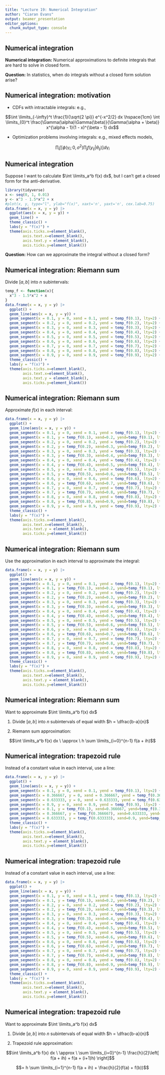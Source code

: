 ```yaml
---
title: "Lecture 19: Numerical Integration"
author: "Ciaran Evans"
output: beamer_presentation
editor_options: 
  chunk_output_type: console
---
```


## Numerical integration

**Numerical integration:** Numerical approximations to definite integrals that are hard to solve in closed form.

\vspace{1cm}

**Question:** In statistics, when do integrals without a closed form solution arise?

\vspace{1cm}

## Numerical integration: motivation

* CDFs with intractable integrals: e.g.,

$$\int \limits_{-\infty}^t \frac{1}{\sqrt{2 \pi}} e^{-x^2/2} dx \hspace{1cm} \int \limits_{0}^t \frac{\Gamma(\alpha)\Gamma(\beta)}{\Gamma(\alpha + \beta)} x^{\alpha - 1}(1 - x)^{\beta - 1} dx$$

\vspace{1cm}

* Optimization problems involving integrals: e.g., mixed effects models,

$$\prod_i \int \left[ \phi(\gamma_i; 0, \sigma^2) \prod_j f(y_{ij} | \theta_{ij}) \right] d\gamma_i$$

## Numerical integration

Suppose I want to calculate $\int \limits_a^b f(x) dx$, but I can't get a closed form for the anti-derivative.

```r
library(tidyverse)
x <- seq(0, 1, 0.01)
y <- x^3 - 1.5*x^2 + x
#plot(x, y, type="l", ylab="f(x)", xaxt='n', yaxt='n', cex.lab=0.75)
data.frame(x = x, y = y) |>
  ggplot(aes(x = x, y = y)) +
  geom_line() +
  theme_classic() +
  labs(y = "f(x)") +
  theme(axis.ticks.x=element_blank(),
        axis.text.x=element_blank(),
        axis.text.y = element_blank(),
        axis.ticks.y=element_blank())
```

**Question:** How can we approximate the integral without a closed form?

## Numerical integration: Riemann sum

Divide $[a, b]$ into $n$ subintervals:


```r
temp_f <- function(x){
  x^3 - 1.5*x^2 + x
}
data.frame(x = x, y = y) |>
  ggplot() +
  geom_line(aes(x = x, y = y)) +
  geom_segment(x = 0.1, y = 0, xend = 0.1, yend = temp_f(0.1), lty=2) +
  geom_segment(x = 0.2, y = 0, xend = 0.2, yend = temp_f(0.2), lty=2) +
  geom_segment(x = 0.3, y = 0, xend = 0.3, yend = temp_f(0.3), lty=2) +
  geom_segment(x = 0.4, y = 0, xend = 0.4, yend = temp_f(0.4), lty=2) +
  geom_segment(x = 0.5, y = 0, xend = 0.5, yend = temp_f(0.5), lty=2) +
  geom_segment(x = 0.6, y = 0, xend = 0.6, yend = temp_f(0.6), lty=2) +
  geom_segment(x = 0.7, y = 0, xend = 0.7, yend = temp_f(0.7), lty=2) +
  geom_segment(x = 0.8, y = 0, xend = 0.8, yend = temp_f(0.8), lty=2) +
  geom_segment(x = 0.9, y = 0, xend = 0.9, yend = temp_f(0.9), lty=2) +
  theme_classic() +
  labs(y = "f(x)") +
  theme(axis.ticks.x=element_blank(),
        axis.text.x=element_blank(),
        axis.text.y = element_blank(),
        axis.ticks.y=element_blank())
```


## Numerical integration: Riemann sum

Approximate $f(x)$ in each interval:


```r
data.frame(x = x, y = y) |>
  ggplot() +
  geom_line(aes(x = x, y = y)) +
  geom_segment(x = 0.1, y = 0, xend = 0.1, yend = temp_f(0.1), lty=2) +
  geom_segment(x = 0.1, y = temp_f(0.1), xend=0.2, yend=temp_f(0.1), lty=2) +
  geom_segment(x = 0.2, y = 0, xend = 0.2, yend = temp_f(0.2), lty=2) +
  geom_segment(x = 0.2, y = temp_f(0.2), xend=0.3, yend=temp_f(0.2), lty=2) +
  geom_segment(x = 0.3, y = 0, xend = 0.3, yend = temp_f(0.3), lty=2) +
  geom_segment(x = 0.3, y = temp_f(0.3), xend=0.4, yend=temp_f(0.3), lty=2) +
  geom_segment(x = 0.4, y = 0, xend = 0.4, yend = temp_f(0.4), lty=2) +
  geom_segment(x = 0.4, y = temp_f(0.4), xend=0.5, yend=temp_f(0.4), lty=2) +
  geom_segment(x = 0.5, y = 0, xend = 0.5, yend = temp_f(0.5), lty=2) +
  geom_segment(x = 0.5, y = temp_f(0.5), xend=0.6, yend=temp_f(0.5), lty=2) +
  geom_segment(x = 0.6, y = 0, xend = 0.6, yend = temp_f(0.6), lty=2) +
  geom_segment(x = 0.6, y = temp_f(0.6), xend=0.7, yend=temp_f(0.6), lty=2) +
  geom_segment(x = 0.7, y = 0, xend = 0.7, yend = temp_f(0.7), lty=2) +
  geom_segment(x = 0.7, y = temp_f(0.7), xend=0.8, yend=temp_f(0.7), lty=2) +
  geom_segment(x = 0.8, y = 0, xend = 0.8, yend = temp_f(0.8), lty=2) +
  geom_segment(x = 0.8, y = temp_f(0.8), xend=0.9, yend=temp_f(0.8), lty=2) +
  geom_segment(x = 0.9, y = 0, xend = 0.9, yend = temp_f(0.9), lty=2) +
  theme_classic() +
  labs(y = "f(x)") +
  theme(axis.ticks.x=element_blank(),
        axis.text.x=element_blank(),
        axis.text.y = element_blank(),
        axis.ticks.y=element_blank())
```


## Numerical integration: Riemann sum

Use the approximation in each interval to approximate the integral:


```r
data.frame(x = x, y = y) |>
  ggplot() +
  geom_line(aes(x = x, y = y)) +
  geom_segment(x = 0.1, y = 0, xend = 0.1, yend = temp_f(0.1), lty=2) +
  geom_segment(x = 0.1, y = temp_f(0.1), xend=0.2, yend=temp_f(0.1), lty=2) +
  geom_segment(x = 0.2, y = 0, xend = 0.2, yend = temp_f(0.2), lty=2) +
  geom_segment(x = 0.2, y = temp_f(0.2), xend=0.3, yend=temp_f(0.2), lty=2) +
  geom_segment(x = 0.3, y = 0, xend = 0.3, yend = temp_f(0.3), lty=2) +
  geom_segment(x = 0.3, y = temp_f(0.3), xend=0.4, yend=temp_f(0.3), lty=2) +
  geom_segment(x = 0.4, y = 0, xend = 0.4, yend = temp_f(0.4), lty=2) +
  geom_segment(x = 0.4, y = temp_f(0.4), xend=0.5, yend=temp_f(0.4), lty=2) +
  geom_segment(x = 0.5, y = 0, xend = 0.5, yend = temp_f(0.5), lty=2) +
  geom_segment(x = 0.5, y = temp_f(0.5), xend=0.6, yend=temp_f(0.5), lty=2) +
  geom_segment(x = 0.6, y = 0, xend = 0.6, yend = temp_f(0.6), lty=2) +
  geom_segment(x = 0.6, y = temp_f(0.6), xend=0.7, yend=temp_f(0.6), lty=2) +
  geom_segment(x = 0.7, y = 0, xend = 0.7, yend = temp_f(0.7), lty=2) +
  geom_segment(x = 0.7, y = temp_f(0.7), xend=0.8, yend=temp_f(0.7), lty=2) +
  geom_segment(x = 0.8, y = 0, xend = 0.8, yend = temp_f(0.8), lty=2) +
  geom_segment(x = 0.8, y = temp_f(0.8), xend=0.9, yend=temp_f(0.8), lty=2) +
  geom_segment(x = 0.9, y = 0, xend = 0.9, yend = temp_f(0.9), lty=2) +
  theme_classic() +
  labs(y = "f(x)") +
  theme(axis.ticks.x=element_blank(),
        axis.text.x=element_blank(),
        axis.text.y = element_blank(),
        axis.ticks.y=element_blank())
```


## Numerical integration: Riemann sum

Want to approximate $\int \limits_a^b f(x) dx$

\bigskip

1. Divide $[a,b]$ into $n$ subintervals of equal width $h = \dfrac{b-a}{n}$

\bigskip

2. Riemann sum approximation:

$$\int \limits_a^b f(x) dx \ \approx \ h \sum \limits_{i=0}^{n-1} f(a + ih)$$

\vspace{2cm}


## Numerical integration: trapezoid rule

Instead of a constant value in each interval, use a line:

```r
data.frame(x = x, y = y) |>
  ggplot() +
  geom_line(aes(x = x, y = y)) +
  geom_segment(x = 0.1, y = 0, xend = 0.1, yend = temp_f(0.1), lty=2) +
  geom_segment(x = 0.366667, y = 0, xend = 0.366667, yend = temp_f(0.366667), lty=2) +
  geom_segment(x = 0.633333, y = 0, xend = 0.633333, yend = temp_f(0.633333), lty=2) +
  geom_segment(x = 0.9, y = 0, xend = 0.9, yend = temp_f(0.9), lty=2) +
  geom_segment(x = 0.1, y = temp_f(0.1), xend=0.366667, yend=temp_f(0.366667), lty=2) +
  geom_segment(x = 0.366667, y = temp_f(0.366667), xend=0.633333, yend=temp_f(0.633333), lty=2) +
  geom_segment(x = 0.633333, y = temp_f(0.633333), xend=0.9, yend=temp_f(0.9), lty=2) +
  theme_classic() +
  labs(y = "f(x)") +
  theme(axis.ticks.x=element_blank(),
        axis.text.x=element_blank(),
        axis.text.y = element_blank(),
        axis.ticks.y=element_blank())
```


## Numerical integration: trapezoid rule

Instead of a constant value in each interval, use a line:

```r
data.frame(x = x, y = y) |>
  ggplot() +
  geom_line(aes(x = x, y = y)) +
  geom_segment(x = 0.1, y = 0, xend = 0.1, yend = temp_f(0.1), lty=2) +
  geom_segment(x = 0.1, y = temp_f(0.1), xend=0.2, yend=temp_f(0.2), lty=2) +
  geom_segment(x = 0.2, y = 0, xend = 0.2, yend = temp_f(0.2), lty=2) +
  geom_segment(x = 0.2, y = temp_f(0.2), xend=0.3, yend=temp_f(0.3), lty=2) +
  geom_segment(x = 0.3, y = 0, xend = 0.3, yend = temp_f(0.3), lty=2) +
  geom_segment(x = 0.3, y = temp_f(0.3), xend=0.4, yend=temp_f(0.4), lty=2) +
  geom_segment(x = 0.4, y = 0, xend = 0.4, yend = temp_f(0.4), lty=2) +
  geom_segment(x = 0.4, y = temp_f(0.4), xend=0.5, yend=temp_f(0.5), lty=2) +
  geom_segment(x = 0.5, y = 0, xend = 0.5, yend = temp_f(0.5), lty=2) +
  geom_segment(x = 0.5, y = temp_f(0.5), xend=0.6, yend=temp_f(0.6), lty=2) +
  geom_segment(x = 0.6, y = 0, xend = 0.6, yend = temp_f(0.6), lty=2) +
  geom_segment(x = 0.6, y = temp_f(0.6), xend=0.7, yend=temp_f(0.7), lty=2) +
  geom_segment(x = 0.7, y = 0, xend = 0.7, yend = temp_f(0.7), lty=2) +
  geom_segment(x = 0.7, y = temp_f(0.7), xend=0.8, yend=temp_f(0.8), lty=2) +
  geom_segment(x = 0.8, y = 0, xend = 0.8, yend = temp_f(0.8), lty=2) +
  geom_segment(x = 0.8, y = temp_f(0.8), xend=0.9, yend=temp_f(0.9), lty=2) +
  geom_segment(x = 0.9, y = 0, xend = 0.9, yend = temp_f(0.9), lty=2) +
  theme_classic() +
  labs(y = "f(x)") +
  theme(axis.ticks.x=element_blank(),
        axis.text.x=element_blank(),
        axis.text.y = element_blank(),
        axis.ticks.y=element_blank())
```


## Numerical integration: trapezoid rule


Want to approximate $\int \limits_a^b f(x) dx$

\bigskip

1. Divide $[a,b]$ into $n$ subintervals of equal width $h = \dfrac{b-a}{n}$

\bigskip

2. Trapezoid rule approximation:

$$\int \limits_a^b f(x) dx \ \approx \ \sum \limits_{i=0}^{n-1} \frac{h}{2}\left[ f(a + ih) + f(a + (i+1)h) \right]$$

$$= h \sum \limits_{i=1}^{n-1} f(a + ih) + \frac{h}{2}(f(a) + f(b))$$

\vspace{2cm}
